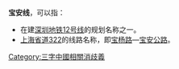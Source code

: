 '''宝安线'''，可以指：
* 在建[[深圳地铁12号线|深圳地铁12号线]]的规划名称之一。
* [[322省道_(上海)|上海省道322]]的线路名称，即[[宝杨路|宝杨路]]—[[宝安公路|宝安公路]]。

{{disambig}}
[[Category:三字中國相關消歧義|Category:三字中國相關消歧義]]